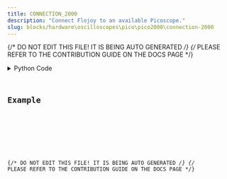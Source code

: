 ```yaml
---
title: CONNECTION_2000
description: "Connect Flojoy to an available Picoscope."
slug: blocks/hardware\oscilloscopes\pico\pico2000\connection-2000
---
```


{/* DO NOT EDIT THIS FILE! IT IS BEING AUTO GENERATED */}
{/* PLEASE REFER TO THE CONTRIBUTION GUIDE ON THE DOCS PAGE */}


<PythonDocsDisplay docstring={docstring} />
<details>
<summary>Python Code</summary>



<Code code={pythonCode} lang="py" wrap theme="dracula" />

[Find this Flojoy Block on GitHub](https://github.com/flojoy-ai/blocks/blob/main/blocks/HARDWARE\OSCILLOSCOPES\PICO\PICO2000\CONNECTION_2000/CONNECTION_2000.py)

</details>

## Example


<GetHelpWidget />


<AppDisplay app={app} blockName="CONNECTION_2000" client:visible />


<Example />

{/* DO NOT EDIT THIS FILE! IT IS BEING AUTO GENERATED */}
{/* PLEASE REFER TO THE CONTRIBUTION GUIDE ON THE DOCS PAGE */}
